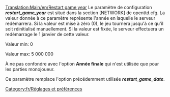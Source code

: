 [[Translation:Main/en/Restart game year]]
Le paramètre de configuration '''''restart_game_year''''' est situé  dans la section [NETWORK] de openttd.cfg. La valeur donnée à ce paramètre représente l'année en laquelle le serveur redémarrera. Si la valeur est mise à zéro (0), le jeu tournera jusqu'à ce qu'il soit réinitialisé manuellement. Si la valeur est fixée, le serveur effectuera un redémarrage le 1 janvier de cette valeur.

Valeur min: 0

Valeur max: 5 000 000

À ne pas confondre avec l'option '''Année finale''' qui n'est utilisée que pour les parties monojoueur.

Ce paramètre remplace l'option précédemment utilisée '''''restart_game_date'''''.

[[Category:fr/Réglages et préférences]]